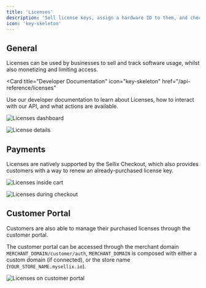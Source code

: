 ```yaml
---
title: 'Licenses'
description: 'Sell license keys, assign a hardware ID to them, and check the validity of your customers'
icon: 'key-skeleton'
---
```


## General

Licenses can be used by businesses to sell and track software usage, whilst also monetizing and limiting access.

<Card
  title="Developer Documentation"
  icon="key-skeleton"
  href="/api-reference/licenses"
>
  Use our developer documentation to learn about Licenses, how to interact with our API, and what actions are available.
</Card>

<img
  className="block"
  src="https://sellix.io/cdn-cgi/image/q=65/https://cdn.sellix.io/static/documentation/images/licenses/dashboard.png"
  alt="Licenses dashboard"
/>

<img
  className="block"
  src="https://sellix.io/cdn-cgi/image/q=65/https://cdn.sellix.io/static/documentation/images/licenses/dashboard-detail.png"
  alt="License details"
/>

## Payments

Licenses are natively supported by the Sellix Checkout, which also provides customers with a way to renew an already-purchased license key.

<img
  className="block"
  src="https://sellix.io/cdn-cgi/image/q=65/https://cdn.sellix.io/static/documentation/images/licenses/cart.png"
  alt="Licenses inside cart"
/>

<img
  className="block"
  src="https://sellix.io/cdn-cgi/image/q=65/https://cdn.sellix.io/static/documentation/images/licenses/checkout.png"
  alt="Licenses during checkout"
/>

## Customer Portal

Customers are also able to manage their purchased licenses through the customer portal.

<Info>The customer portal can be accessed through the merchant domain `MERCHANT_DOMAIN/customer/auth`, `MERCHANT_DOMAIN` is composed with either a custom domain (if connected), or the store name (`YOUR_STORE_NAME.mysellix.io`).</Info>

<img
  className="block"
  src="https://sellix.io/cdn-cgi/image/q=65/https://cdn.sellix.io/static/documentation/images/licenses/customer-portal.png"
  alt="Licenses on customer portal"
/>
